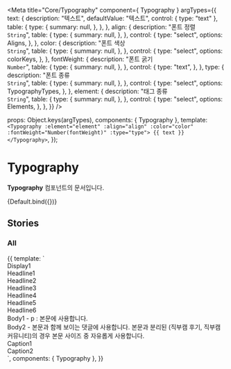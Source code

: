 
<Meta
  title="Core/Typography"
  component={ Typography }
  argTypes={{
    text: {
      description: "텍스트",
      defaultValue: "텍스트",
      control: { type: "text" },
      table: {
        type: {
          summary: null,
        },
      },
    },
    align: {
      description: "폰트 정렬<br/>`String`",
      table: {
        type: {
          summary: null,
        },
      },
      control: {
        type: "select",
        options: Aligns,
      },
    },
    color: {
      description: "폰트 색상<br/>`String`",
      table: {
        type: {
          summary: null,
        },
      },
      control: {
        type: "select",
        options: colorKeys,
      },
    },
    fontWeight: {
      description: "폰트 굵기<br/>`Number`",
      table: {
        type: {
          summary: null,
        },
      },
      control: {
        type: "text",
      },
    },
    type: {
      description: "폰트 종류<br/>`String`",
      table: {
        type: {
          summary: null,
        },
      },
      control: {
        type: "select",
        options: TypographyTypes,
      },
    },
    element: {
      description: "태그 종류<br/>`String`",
      table: {
        type: {
          summary: null,
        },
      },
      control: {
        type: "select",
        options: Elements,
      },
    },
  }}
/>

  props: Object.keys(argTypes),
  components: { Typography },
  template:
    `<Typography :element="element" :align="align" :color="color" :fontWeight="Number(fontWeight)" :type="type">
      {{ text }}
    </Typography>`,
});

# Typography

**Typography** 컴포넌트의 문서입니다.

<Story name="Default" height="100px">
  {Default.bind({})}
</Story>

<ArgsTable story="Default" />

## Stories
### All
<Canvas>
    <Story name="All" height="100px">
        {{
            template: `
                <div>
                  <div style="display: flex; flex-direction: column">
                    <Typography element="h1" type="display1">Display1</Typography>
                    <Typography element="h1" type="headline1">Headline1</Typography>
                    <Typography element="h2" type="headline2">Headline2</Typography>
                    <Typography element="h3" type="headline3">Headline3</Typography>
                    <Typography element="h4" type="headline4">Headline4</Typography>
                    <Typography element="h5" type="headline5">Headline5</Typography>
                    <Typography element="h6" type="headline6">Headline6</Typography>
                    <Typography type="body1">Body1 - p : 본문에 사용합니다.</Typography>
                    <Typography type="body2">Body2 - 본문과 함께 보이는 댓글에 사용합니다. 본문과 분리된 (직부캠 후기, 직부캠 커뮤니티)의 경우 본문 사이즈 중 자유롭게 사용합니다.</Typography>
                    <Typography type="caption1">Caption1</Typography>
                    <Typography type="caption2">Caption2</Typography>
                  </div>
                </div>
        `,
            components: { Typography },
        }}
    </Story>
</Canvas>
